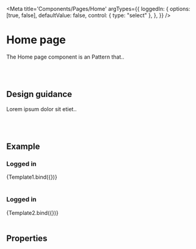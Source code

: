 

<Meta
	title='Components/Pages/Home'
	argTypes={{
		loggedIn: {
			options: [true, false],
			defaultValue: false,
			control: { type: "select" },
		},
	}}
/>

# Home page

The Home page component is an Pattern that..

<br />
<br />

## Design guidance

Lorem ipsum dolor sit etiet..

<br />
<br />

## Example

### Logged in


<Canvas>
	<Story
		name='Logged out'
		args={{
			loggedIn: false,
		}}
	>
		{Template1.bind({})}
	</Story>
</Canvas>

<br />
<br />

### Logged in


<Canvas>
	<Story
		name='Logged in'
		args={{
			loggedIn: true,
		}}
	>
		{Template2.bind({})}
	</Story>
</Canvas>

<br />
<br />

## Properties

<Props story='Logged Out' />

<br />
<br />
